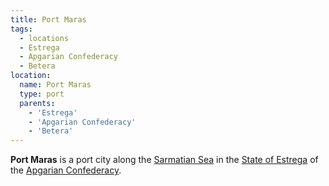 ```yaml
---
title: Port Maras
tags:
  - locations
  - Estrega
  - Apgarian Confederacy
  - Betera
location:
  name: Port Maras
  type: port
  parents:
    - 'Estrega'
    - 'Apgarian Confederacy'
    - 'Betera'
---
```


<Stub />

**Port Maras** is a port city along the
[Sarmatian Sea](/locations/sarmatian-sea) in the
[State of Estrega](/locations/estrega) of the
[Apgarian Confederacy](/locations/apgar).
